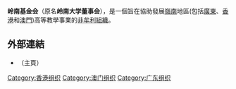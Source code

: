 '''岭南基金会'''（原名'''岭南大学董事会'''），是一個旨在協助發展[[嶺南|嶺南]]地區(包括[[廣東|廣東]]、[[香港|香港]]和[[澳門|澳門]])高等教學事業的[[非牟利組織|非牟利組織]]。

==外部連結==
*{{cite web|url=http://www.lingnanfoundation.org/|title=岭南基金会|access-date=2008-08-03|archive-date=2021-03-09|archive-url=https://web.archive.org/web/20210309022512/http://lingnanfoundation.org/|dead-url=no}}（主頁）

[[Category:香港组织|Category:香港组织]]
[[Category:澳门组织|Category:澳门组织]]
[[Category:广东组织|Category:广东组织]]